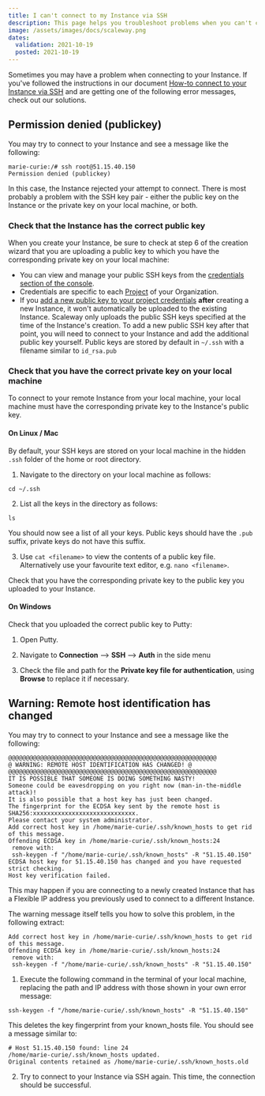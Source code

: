 ```yaml
---
title: I can't connect to my Instance via SSH
description: This page helps you troubleshoot problems when you can't connect to your Instance via SSH
image: /assets/images/docs/scaleway.png
dates:
  validation: 2021-10-19
  posted: 2021-10-19
---
```


Sometimes you may have a problem when connecting to your Instance. If you've followed the instructions in our document [How-to connect to your Instance via SSH](/compute/instances/how-to/connect-to-instance/) and are getting one of the following error messages, check out our solutions.

## Permission denied (publickey)

You may try to connect to your Instance and see a message like the following:

```
marie-curie:/# ssh root@51.15.40.150
Permission denied (publickey)
```

In this case, the Instance rejected your attempt to connect. There is most probably a problem with the SSH key pair - either the public key on the Instance or the private key on your local machine, or both.

### Check that the Instance has the correct public key

When you create your Instance, be sure to check at step 6 of the creation wizard that you are uploading a public key to which you have the corresponding private key on your local machine:

<Lightbox src="scaleway-ssh-upload.png" alt="" />

- You can view and manage your public SSH keys from the [credentials section of the console](https://console.scaleway.com/project/credentials).
- Credentials are specific to each [Project](/console/my-project/concepts/#project) of your Organization. 
- If you [add a new public key to your project credentials](/console/my-project/how-to/create-ssh-key/#how-to-upload-the-public-ssh-key-to-the-scaleway-interface) **after** creating a new Instance, it won't automatically be uploaded to the existing Instance. Scaleway only uploads the public SSH keys specified at the time of the Instance's creation. To add a new public SSH key after that point, you will need to connect to your Instance and add the additional public key yourself. Public keys are stored by default in `~/.ssh` with a filename similar to `id_rsa.pub`

### Check that you have the correct private key on your local machine

To connect to your remote Instance from your local machine, your local machine must have the corresponding private key to the Instance's public key.

#### On Linux / Mac

By default, your SSH keys are stored on your local machine in the hidden `.ssh` folder of the home or root directory. 

1. Navigate to the directory on your local machine as follows:

  ```
  cd ~/.ssh
  ```

2.  List all the keys in the directory as follows:

  ```
  ls
  ```

  You should now see a list of all your keys. Public keys should have the `.pub` suffix, private keys do not have this suffix. 

3. Use `cat <filename>` to view the contents of a public key file. Alternatively use your favourite text editor, e.g. `nano <filename>`.

  Check that you have the corresponding private key to the public key you uploaded to your Instance.

#### On Windows

Check that you uploaded the correct public key to Putty:

1. Open Putty.

2. Navigate to **Connection** --> **SSH** --> **Auth** in the side menu

3. Check the file and path for the **Private key file for authentication**, using **Browse** to replace it if necessary.

## Warning: Remote host identification has changed

You may try to connect to your Instance and see a message like the following:

```
@@@@@@@@@@@@@@@@@@@@@@@@@@@@@@@@@@@@@@@@@@@@@@@@@@@@@@@@@@@
@ WARNING: REMOTE HOST IDENTIFICATION HAS CHANGED! @
@@@@@@@@@@@@@@@@@@@@@@@@@@@@@@@@@@@@@@@@@@@@@@@@@@@@@@@@@@@
IT IS POSSIBLE THAT SOMEONE IS DOING SOMETHING NASTY!
Someone could be eavesdropping on you right now (man-in-the-middle attack)!
It is also possible that a host key has just been changed.
The fingerprint for the ECDSA key sent by the remote host is
SHA256:xxxxxxxxxxxxxxxxxxxxxxxxxxxxx.
Please contact your system administrator.
Add correct host key in /home/marie-curie/.ssh/known_hosts to get rid of this message.
Offending ECDSA key in /home/marie-curie/.ssh/known_hosts:24
 remove with:
 ssh-keygen -f "/home/marie-curie/.ssh/known_hosts" -R "51.15.40.150"
ECDSA host key for 51.15.40.150 has changed and you have requested strict checking.
Host key verification failed.
```

This may happen if you are connecting to a newly created Instance that has a Flexible IP address you previously used to connect to a different Instance.

The warning message itself tells you how to solve this problem, in the following extract:

```
Add correct host key in /home/marie-curie/.ssh/known_hosts to get rid of this message.
Offending ECDSA key in /home/marie-curie/.ssh/known_hosts:24
 remove with:
 ssh-keygen -f "/home/marie-curie/.ssh/known_hosts" -R "51.15.40.150"
```

1. Execute the following command in the terminal of your local machine, replacing the path and IP address with those shown in your own error message:

  ```
  ssh-keygen -f "/home/marie-curie/.ssh/known_hosts" -R "51.15.40.150"
  ```
  This deletes the key fingerprint from your known_hosts file. You should see a message similar to:

  ```
  # Host 51.15.40.150 found: line 24
  /home/marie-curie/.ssh/known_hosts updated.
  Original contents retained as /home/marie-curie/.ssh/known_hosts.old
  ```

2. Try to connect to your Instance via SSH again. This time, the connection should be successful.







 